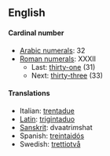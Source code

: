 ==English==
====Cardinal number====
*[[w:Arabic numerals|Arabic numerals]]: 32
*[[w:Roman numerals|Roman numerals]]: XXXII
**Last: [[thirty-one]] (31)
**Next: [[thirty-three]] (33)

====Translations====
*Italian: [[trentadue]]
*[[Latin]]: [[trigintaduo]]
*[[Sanskrit]]: dvaatri''m''shat
*Spanish: [[treintaidós]]
*Swedish: [[trettiotvå]]